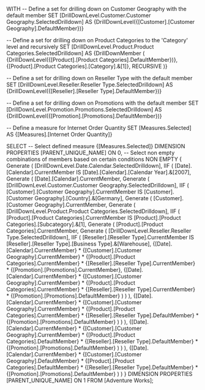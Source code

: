WITH 
  -- Define a set for drilling down on Customer Geography with the default member
  SET [DrillDownLevel.Customer.Customer Geography.SelectedDrilldown] AS 
    {DrillDownLevel({[Customer].[Customer Geography].DefaultMember})}
  
  -- Define a set for drilling down on Product Categories to the 'Category' level and recursively
  SET [DrillDownLevel.Product.Product Categories.SelectedDrilldown] AS 
    {DrillDownMember
      (
        {DrillDownLevel({[Product].[Product Categories].DefaultMember})},
        {[Product].[Product Categories].[Category].&[1]},
        RECURSIVE
      )}
  
  -- Define a set for drilling down on Reseller Type with the default member
  SET [DrillDownLevel.Reseller.Reseller Type.SelectedDrilldown] AS 
    {DrillDownLevel({[Reseller].[Reseller Type].DefaultMember})} 
  
  -- Define a set for drilling down on Promotions with the default member
  SET [DrillDownLevel.Promotion.Promotions.SelectedDrilldown] AS 
    {DrillDownLevel({[Promotion].[Promotions].DefaultMember})} 
  
  -- Define a measure for Internet Order Quantity
  SET [Measures.Selected] AS 
    {[Measures].[Internet Order Quantity]} 

SELECT 
  -- Select defined measure
  {[Measures.Selected]} DIMENSION PROPERTIES [PARENT_UNIQUE_NAME] ON 0,
  -- Select non empty combinations of members based on certain conditions
  NON EMPTY 
    {
      Generate
      (
        [DrillDownLevel.Date.Calendar.SelectedDrilldown],
        IIF
        (
            [Date].[Calendar].CurrentMember IS [Date].[Calendar].[Calendar Year].&[2007],
            Generate
            (
              [Date].[Calendar].CurrentMember,
              Generate
              (
                [DrillDownLevel.Customer.Customer Geography.SelectedDrilldown],
                IIF
                (
                    [Customer].[Customer Geography].CurrentMember IS [Customer].[Customer Geography].[Country].&[Germany],
                    Generate
                    (
                      [Customer].[Customer Geography].CurrentMember,
                      Generate
                      (
                        [DrillDownLevel.Product.Product Categories.SelectedDrilldown],
                        IIF
                        (
                            [Product].[Product Categories].CurrentMember IS [Product].[Product Categories].[Subcategory].&[1],
                            Generate
                            (
                              [Product].[Product Categories].CurrentMember,
                              Generate
                              (
                                [DrillDownLevel.Reseller.Reseller Type.SelectedDrilldown],
                                IIF
                                (
                                    [Reseller].[Reseller Type].CurrentMember IS [Reseller].[Reseller Type].[Business Type].&[Warehouse],
                                    {[Date].[Calendar].CurrentMember} * {[Customer].[Customer Geography].CurrentMember} * {[Product].[Product Categories].CurrentMember} * {[Reseller].[Reseller Type].CurrentMember} * {[Promotion].[Promotions].CurrentMember},
                                    {[Date].[Calendar].CurrentMember} * {[Customer].[Customer Geography].CurrentMember} * {[Product].[Product Categories].CurrentMember} * {[Reseller].[Reseller Type].CurrentMember} * {[Promotion].[Promotions].DefaultMember}
                                )
                              )
                            ),
                            {[Date].[Calendar].CurrentMember} * {[Customer].[Customer Geography].CurrentMember} * {[Product].[Product Categories].CurrentMember} * {[Reseller].[Reseller Type].DefaultMember} * {[Promotion].[Promotions].DefaultMember}
                        )
                      )
                    ),
                    {[Date].[Calendar].CurrentMember} * {[Customer].[Customer Geography].CurrentMember} * {[Product].[Product Categories].DefaultMember} * {[Reseller].[Reseller Type].DefaultMember} * {[Promotion].[Promotions].DefaultMember}
                )
              )
            ),
            {[Date].[Calendar].CurrentMember} * {[Customer].[Customer Geography].DefaultMember} * {[Product].[Product Categories].DefaultMember} * {[Reseller].[Reseller Type].DefaultMember} * {[Promotion].[Promotions].DefaultMember}
        )
      )
    } DIMENSION PROPERTIES [PARENT_UNIQUE_NAME] ON 1
FROM [Adventure Works];
